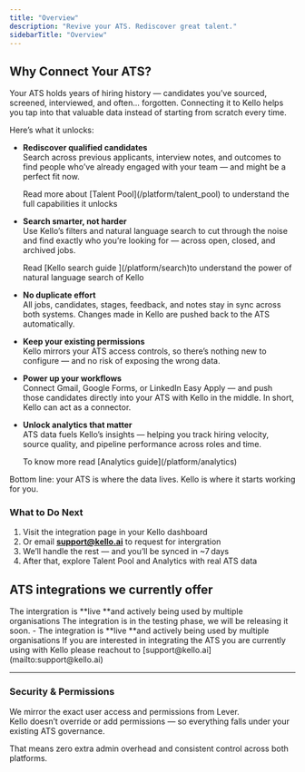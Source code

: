 ```yaml
---
title: "Overview"
description: "Revive your ATS. Rediscover great talent."
sidebarTitle: "Overview"
---
```


## Why Connect Your ATS?

Your ATS holds years of hiring history — candidates you’ve sourced, screened, interviewed, and often... forgotten. Connecting it to Kello helps you tap into that valuable data instead of starting from scratch every time.

Here’s what it unlocks:

- **Rediscover qualified candidates**\
  Search across previous applicants, interview notes, and outcomes to find people who’ve already engaged with your team — and might be a perfect fit now.

  <Info>
    Read more about [Talent Pool](/platform/talent_pool) to understand the full capabilities it unlocks
  </Info>
- **Search smarter, not harder**\
  Use Kello’s filters and natural language search to cut through the noise and find exactly who you’re looking for — across open, closed, and archived jobs.

  <Info>
    Read [Kello search guide ](/platform/search)to understand the power of natural language search of Kello
  </Info>
- **No duplicate effort**\
  All jobs, candidates, stages, feedback, and notes stay in sync across both systems. Changes made in Kello are pushed back to the ATS automatically.
- **Keep your existing permissions**\
  Kello mirrors your ATS access controls, so there’s nothing new to configure — and no risk of exposing the wrong data.
- **Power up your workflows**\
  Connect Gmail, Google Forms, or LinkedIn Easy Apply — and push those candidates directly into your ATS with Kello in the middle. In short, Kello can act as a connector.
- **Unlock analytics that matter**\
  ATS data fuels Kello’s insights — helping you track hiring velocity, source quality, and pipeline performance across roles and time.

  <Info>
    To know more read [Analytics guide](/platform/analytics)
  </Info>

Bottom line: your ATS is where the data lives. Kello is where it starts working for you.

### What to Do Next

1. Visit the integration page in your Kello dashboard
2. Or email [**support@kello.ai**](mailto:support@kello.ai) to request for intergration
3. We’ll handle the rest — and you’ll be synced in ~7 days
4. After that, explore Talent Pool and Analytics with real ATS data

## ATS integrations we currently offer

<CardGroup cols={2}>
  <Card title="Lever ATS" icon="check-double" iconType="regular" href="/integrations/ats/lever">
    The intergration is **live **and actively being used by multiple organisations
  </Card>
  <Card title="Greenhouse ATS" icon="check" href="/integrations/ats/greenhouse">
    The integration is in the testing phase, we will be releasing it soon. 
  </Card>
  <Card title="Freshteams ATS" icon="check-double">
    - The integration is **live **and actively being used by multiple organisations
  </Card>
</CardGroup>

<Tip>
  If you are interested in integrating the ATS you are currently using with Kello please reachout to [support@kello.ai](mailto:support@kello.ai) 
</Tip>

---

### Security & Permissions

We mirror the exact user access and permissions from Lever.\
Kello doesn’t override or add permissions — so everything falls under your existing ATS governance.

That means zero extra admin overhead and consistent control across both platforms.